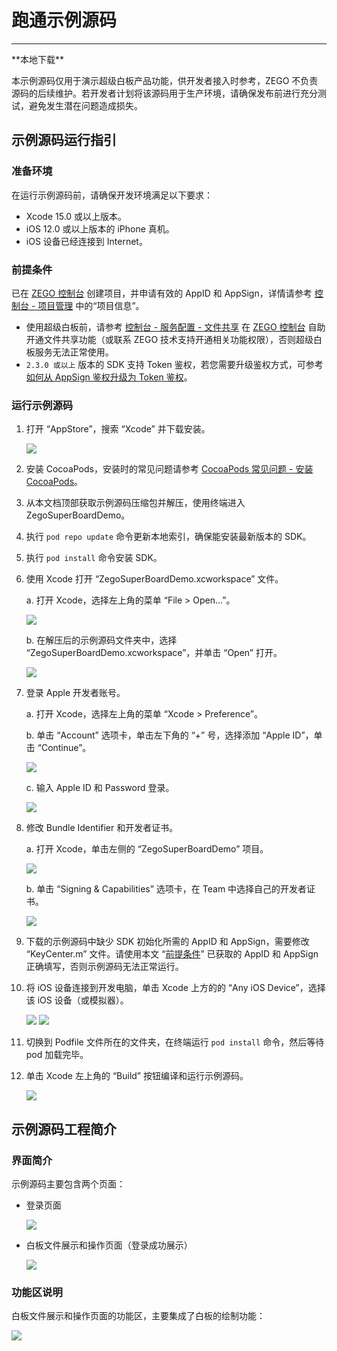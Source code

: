 # 跑通示例源码
---

<Card title="示例源码" href="https://storage.zego.im/SuperBoardSDK/iOS/DemoSourceCode/ZegoSuperBoardDemo_express.zip" target="_blank">
**本地下载**
</Card>

<Warning title="注意">

本示例源码仅用于演示超级白板产品功能，供开发者接入时参考，ZEGO 不负责源码的后续维护。若开发者计划将该源码用于生产环境，请确保发布前进行充分测试，避免发生潜在问题造成损失。
</Warning>

## 示例源码运行指引

### 准备环境

在运行示例源码前，请确保开发环境满足以下要求：

- Xcode 15.0 或以上版本。
- iOS 12.0 或以上版本的 iPhone 真机。
- iOS 设备已经连接到 Internet。

### 前提条件

已在 [ZEGO 控制台](https://console.zego.im) 创建项目，并申请有效的 AppID 和 AppSign，详情请参考 [控制台 - 项目管理](https://doc-zh.zego.im/article/12107) 中的“项目信息”。

<Warning title="注意">

- 使用超级白板前，请参考 [控制台 - 服务配置 - 文件共享](https://doc-zh.zego.im/article/14338) 在 [ZEGO 控制台](https://console.zego.im) 自助开通文件共享功能（或联系 ZEGO 技术支持开通相关功能权限），否则超级白板服务无法正常使用。 
- `2.3.0 或以上` 版本的 SDK 支持 Token 鉴权，若您需要升级鉴权方式，可参考 [如何从 AppSign 鉴权升级为 Token 鉴权](http://doc-zh.zego.im/faq/token_upgrade?product=ExpressVideo)。
</Warning>

### 运行示例源码

1. 打开 “AppStore”，搜索 “Xcode” 并下载安装。

    <Frame width="512" height="auto" caption=""><img src="https://storage.zego.im/sdk-doc/Pics/iOS/GoClass/appstore-xcode.png" /></Frame>

2. 安装 CocoaPods，安装时的常见问题请参考 [CocoaPods 常见问题 - 安装 CocoaPods](https://doc-zh.zego.im/faq/CocoaPods_question?product=ExpressVideo&platform=macos#1)。
3. 从本文档顶部获取示例源码压缩包并解压，使用终端进入 ZegoSuperBoardDemo。
4. 执行 `pod repo update` 命令更新本地索引，确保能安装最新版本的 SDK。
5. 执行 `pod install` 命令安装 SDK。
6. 使用 Xcode 打开 “ZegoSuperBoardDemo.xcworkspace” 文件。

    a. 打开 Xcode，选择左上角的菜单 “File > Open...”。

    <Frame width="512" height="auto" caption=""><img src="https://storage.zego.im/sdk-doc/Pics/iOS/GoClass/xcode-open-file.png" /></Frame>

    b. 在解压后的示例源码文件夹中，选择 “ZegoSuperBoardDemo.xcworkspace”，并单击 “Open” 打开。  

    <Frame width="512" height="auto" caption=""><img src="https://storage.zego.im/sdk-doc/Pics/iOS/WhiteboardExample/whiteboard_demo_dir_workspace.png" /></Frame>

7. 登录 Apple 开发者账号。

    a. 打开 Xcode，选择左上角的菜单 “Xcode > Preference”。  
  
    b. 单击 “Account” 选项卡，单击左下角的 “+” 号，选择添加 “Apple ID”，单击 “Continue”。  

    <Frame width="512" height="auto" caption=""><img src="https://storage.zego.im/sdk-doc/Pics/iOS/GoClass/xcode-account.png" /></Frame>

    c. 输入 Apple ID 和 Password 登录。
	
    <Frame width="512" height="auto" caption=""><img src="https://storage.zego.im/sdk-doc/Pics/iOS/GoClass/xcode-login-apple-id.png" /></Frame>

8. 修改 Bundle Identifier 和开发者证书。

    a. 打开 Xcode，单击左侧的 “ZegoSuperBoardDemo” 项目。  

    <Frame width="512" height="auto" caption=""><img src="https://storage.zego.im/sdk-doc/Pics/iOS/WhiteboardExample/whiteboard_demo_target.png" /></Frame>

    b. 单击 “Signing & Capabilities” 选项卡，在 Team 中选择自己的开发者证书。  

    <Frame width="512" height="auto" caption=""><img src="https://storage.zego.im/sdk-doc/Pics/iOS/WhiteboardExample/whiteboard_team_cert.png" /></Frame>

9. 下载的示例源码中缺少 SDK 初始化所需的 AppID 和 AppSign，需要修改 “KeyCenter.m” 文件。请使用本文 “[前提条件](#前提条件)” 已获取的 AppID 和 AppSign 正确填写，否则示例源码无法正常运行。
10. 将 iOS 设备连接到开发电脑，单击 Xcode 上方的的 “Any iOS Device”，选择该 iOS 设备（或模拟器）。

    <Frame width="512" height="auto" caption=""><img src="https://storage.zego.im/sdk-doc/Pics/iOS/WhiteboardExample/whiteboard_demo_generic_arch.png" /></Frame>

    <Frame width="512" height="auto" caption=""><img src="https://storage.zego.im/sdk-doc/Pics/iOS/WhiteboardExample/whiteboard_demo_run_device.png" /></Frame>

11. 切换到 Podfile 文件所在的文件夹，在终端运行 `pod install` 命令，然后等待 pod 加载完毕。

12. 单击 Xcode 左上角的 “Build” 按钮编译和运行示例源码。

    <Frame width="512" height="auto" caption=""><img src="https://storage.zego.im/sdk-doc/Pics/iOS/WhiteboardExample/whiteboard_demo_run_btn.png" /></Frame>


## 示例源码工程简介

### 界面简介

示例源码主要包含两个页面：

- 登录页面

    <Frame width="512" height="auto" caption=""><img src="https://storage.zego.im/sdk-doc/Pics/iOS/WhiteboardExample/whiteboard_demo_login.png" /></Frame>

- 白板文件展示和操作页面（登录成功展示）

    <Frame width="512" height="auto" caption=""><img src="https://storage.zego.im/sdk-doc/Pics/iOS/WhiteboardExample/whiteboard_demo_area_intro.png" /></Frame>

### 功能区说明

白板文件展示和操作页面的功能区，主要集成了白板的绘制功能：

<Frame width="512" height="auto" caption=""><img src="https://storage.zego.im/sdk-doc/Pics/iOS/WhiteboardExample/whiteboard_demo_plists.png" /></Frame>
